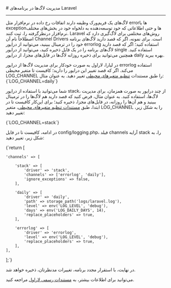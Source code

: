 

<Layout>
<Head>
<title>مستندات مدیریت لاگ‌ها در Laravel - لیارا</title>
<meta property="og:title" content="مستندات خدمات رایانش ابری لیارا" />
<meta property="og:description" content="مستندات مربوط به نحوه مدیریت لاگ‌ها در پلتفرم Laravel در لیارا"  />
</Head>
# مدیریت لاگ‌ها در برنامه‌های Laravel
<hr className="mb-2" />

لاگ‌های یک فریم‌ورک وظیفه دارند اتفاقات رخ داده در نرم‌افزار مثل errorها یا exceptionها و حتی اطلاعاتی که خود توسعه‌دهنده به دلخواه خود در بخش‌های مختلف نرم‌افزار درنظرگرفته را، ثبت کنند. Laravel روش‌های مختلفی برای لاگ‌‌گیری دارد که اصطلاحاً نام آن‌ Channel Drivers است. 
برای نمونه، اگر که قصد دارید لاگ‌های برنامه خود را در ترمینال ببینید، می‌توانید از درایور <Important>errorlog</Important> استفاده کنید؛ اگر که قصد دارید لاگ‌های برنامه را در یک فایل ذخیره کنید، می‌توانید از درایور <Important>single</Important> استفاده کنید. همچنین می‌توانید برای ذخیره روزانه لاگ‌ها در فایل‌های مجزا، از درایور <Important>daily</Important> بهره ببرید.
<div className="h-2" />
در لیارا، لاراول به صورت خودکار برای مدیریت لاگ‌ها از درایور <Important>errorlog</Important> استفاده می‌کند. اگر که قصد تغییر این درایور را دارید؛ کافیست تا متغیر محیطی <Important>LOG_CHANNEL</Important> را طبق مستندات <a href="/paas/details/envs" className="text-[#2196f3] ">تنظیم متغیرهای محیطی</a> تغییر دهید. به عنوان مثال:
<div className="h-2" />
<div dir='ltr'>
        <Highlight className="bash">
            {`LOG_CHANNEL=daily`}
        </Highlight>
    </div>
    <div className="h-2" />

<div className="h-2" />

<Section id="manage-logs-using-multiple-drivers" title="مدیریت لاگ‌ها با چند درایور" />

شما می‌توانید با استفاده از درایور <Important>stack</Important>، از چند درایور به صورت همزمان، برای مدیریت لاگ‌ها، استفاده کنید. به عنوان مثال، فرض کنید که قصد دارید هم لاگ‌ها را در ترمینال ببینید و هم آن‌ها را روزانه، در فایل‌های مجزا، ذخیره کنید؛ برای این‌کار کافیست تا در ابتدا، طبق 
<a href="/paas/details/envs" className="text-[#2196f3] ">مستندات تنظیم متغیرهای محیطی</a>، متغیر <Important>LOG_CHANNEL</Important> را به شکل زیر، تغییر دهید:
<div className="h-2" />
<div dir='ltr'>
        <Highlight className="bash">
            {`LOG_CHANNEL=stack`}
        </Highlight>
    </div>
    <div className="h-2" />

در ادامه، کافیست تا در فایل <Important>config/logging.php</Important>، فیلد <Important>channels</Important> آرایه <Important>stack</Important> را، به شکل زیر، تغییر دهید:
<div className="h-2" />
<div dir='ltr'>
        <Highlight className="php">
            {`return [

    'channels' => [

        'stack' => [
            'driver' => 'stack',
            'channels' => ['errorlog', 'daily'],
            'ignore_exceptions' => false,
        ],

        'daily' => [
            'driver' => 'daily',
            'path' => storage_path('logs/laravel.log'),
            'level' => env('LOG_LEVEL', 'debug'),
            'days' => env('LOG_DAILY_DAYS', 14),
            'replace_placeholders' => true,
        ],

        'errorlog' => [
            'driver' => 'errorlog',
            'level' => env('LOG_LEVEL', 'debug'),
            'replace_placeholders' => true,
        ],
    ],

];`}
        </Highlight>
    </div>
    <div className="h-2" />
در نهایت، با استقرار مجدد برنامه، تغییرات مدنظرتان، ذخیره خواهد شد.

<Alert variant="success">
<p>
می‌توانید برای اطلاعات بیشتر، به <a href="https://laravel.com/docs/master/logging#building-log-stacks" className="text-[#2196f3] ">مستندات رسمی لاراول</a> مراجعه کنید.
</p>
</Alert>


</Layout>